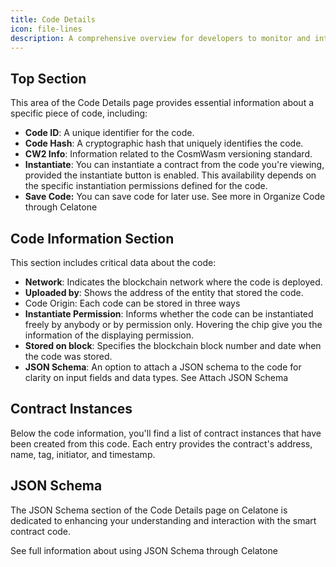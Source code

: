 ```yaml
---
title: Code Details
icon: file-lines
description: A comprehensive overview for developers to monitor and interact with their smart contract code within the Celatone environment.
---
```


## Top Section

This area of the Code Details page provides essential information about a specific piece of code, including:

- **Code ID**: A unique identifier for the code.
- **Code Hash**: A cryptographic hash that uniquely identifies the code.
- **CW2 Info**: Information related to the CosmWasm versioning standard.
- **Instantiate**: You can instantiate a contract from the code you're viewing, provided the instantiate button is enabled. This availability depends on the specific instantiation permissions defined for the code.
- **Save Code:** You can save code for later use. See more in Organize Code through Celatone

## Code Information Section

This section includes critical data about the code:

- **Network**: Indicates the blockchain network where the code is deployed.
- **Uploaded by**: Shows the address of the entity that stored the code.
- Code Origin: Each code can be stored in three ways
- **Instantiate Permission**: Informs whether the code can be instantiated freely by anybody or by permission only. Hovering the chip give you the information of the displaying permission.
- **Stored on block**: Specifies the blockchain block number and date when the code was stored.
- **JSON Schema**: An option to attach a JSON schema to the code for clarity on input fields and data types. See Attach JSON Schema

## Contract Instances

Below the code information, you'll find a list of contract instances that have been created from this code. Each entry provides the contract's address, name, tag, initiator, and timestamp.

## JSON Schema

The JSON Schema section of the Code Details page on Celatone is dedicated to enhancing your understanding and interaction with the smart contract code.

See full information about using JSON Schema through Celatone

